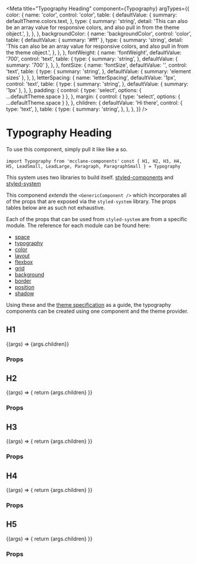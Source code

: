 
<Meta
  title="Typography Heading"
  component={Typography}
  argTypes={{
    color: {
      name: 'color',
      control: 'color',
      table: {
        defaultValue: {
          summary: defaultTheme.colors.text,
        },
        type: {
          summary: 'string',
          detail:
            'This can also be an array value for responsive colors, and also pull in from the theme object.',
        },
      },
    },
    backgroundColor: {
      name: 'backgroundColor',
      control: 'color',
      table: {
        defaultValue: { summary: '#fff' },
        type: {
          summary: 'string',
          detail:
            'This can also be an array value for responsive colors, and also pull in from the theme object.',
        },
      },
    },
    fontWeight: {
      name: 'fontWeight',
      defaultValue: '700',
      control: 'text',
      table: {
        type: {
          summary: 'string',
        },
        defaultValue: { summary: '700' },
      },
    },
    fontSize: {
      name: 'fontSize',
      defaultValue: '',
      control: 'text',
      table: {
        type: {
          summary: 'string',
        },
        defaultValue: { summary: 'element sizes' },
      },
    },
    letterSpacing: {
      name: 'letterSpacing',
      defaultValue: '1px',
      control: 'text',
      table: {
        type: {
          summary: 'string',
        },
        defaultValue: { summary: '1px' },
      },
    },
    padding: {
      control: { type: 'select', options: { ...defaultTheme.space } },
    },
    margin: {
      control: { type: 'select', options: { ...defaultTheme.space } },
    },
    children: {
      defaultValue: 'Hi there',
      control: {
        type: 'text',
      },
      table: {
        type: {
          summary: 'string',
        },
      },
    },
  }}
/>

# Typography Heading

To use this component, simply pull it like like a so.

`import Typography from 'mcclane-components'`
`const { H1, H2, H3, H4, H5, LeadSmall, LeadLarge, Paragraph, ParagraphSmall } = Typography`

This system uses two libraries to build itself. [styled-components](https://styled-components.com/) and [styled-system](https://styled-system.com/)

This componend _extends_ the `<GenericComponent />` which incorporates all of the props that are exposed via the `styled-system` library. The props tables below are as such not exhaustive.

Each of the props that can be used from `styled-system` are from a specific module. The reference for each module can be found here:

- [space](https://styled-system.com/table#space)
- [typography](https://styled-system.com/table#typography)
- [color](https://styled-system.com/table#color)
- [layout](https://styled-system.com/table#layout)
- [flexbox](https://styled-system.com/table#flexbox)
- [grid](https://styled-system.com/table#grid)
- [background](https://styled-system.com/table#background)
- [border](https://styled-system.com/table#border)
- [position](https://styled-system.com/table#position)
- [shadow](https://styled-system.com/table#shadow)

Using these and the [theme specification](https://styled-system.com/theme-specification) as a guide, the typography components can be created using one component and the theme provider.

## H1

<Preview>
  <Story name="H1">
    {(args) => <Typography.H1 {...args}>{args.children}</Typography.H1>}
  </Story>
</Preview>

### Props

<Props story="H1" />

## H2

<Preview>
  <Story name="H2">
    {(args) => {
      return <Typography.H2 {...args}>{args.children}</Typography.H2>
    }}
  </Story>
</Preview>

### Props

<Props story="H2" />

## H3

<Preview>
  <Story name="H3">
    {(args) => {
      return <Typography.H3 {...args}>{args.children}</Typography.H3>
    }}
  </Story>
</Preview>

### Props

<Props story="H3" />

## H4

<Preview>
  <Story name="H4">
    {(args) => {
      return <Typography.H4 {...args}>{args.children}</Typography.H4>
    }}
  </Story>
</Preview>

### Props

<Props story="H4" />

## H5

<Preview>
  <Story name="H5">
    {(args) => {
      return <Typography.H5 {...args}>{args.children}</Typography.H5>
    }}
  </Story>
</Preview>

### Props

<Props story="H5" />
